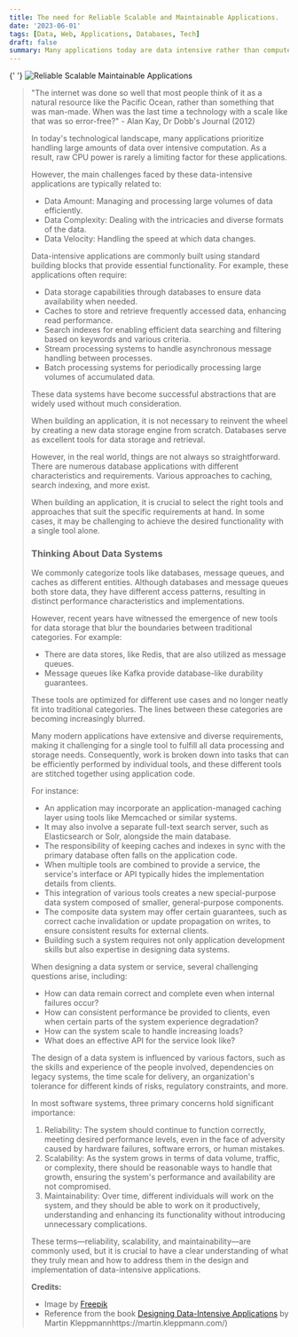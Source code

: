 ```yaml
---
title: The need for Reliable Scalable and Maintainable Applications.
date: '2023-06-01'
tags: [Data, Web, Applications, Databases, Tech]
draft: false
summary: Many applications today are data intensive rather than compute-intensive. Raw CPU power is rarely a limiting factor for these applications.
---
```


{' '}
<img
  className="inline"
  src="/static/images/Blog/Reliable-Scalable-Maintainable-Applications/Reliable-Scalable-Maintainable-Applications.jpg"
  alt="Reliable Scalable Maintainable Applications"
/>

> "The internet was done so well that most people think of it as a natural resource like the Pacific Ocean, rather than something that was man-made. When was the last time a technology with a scale like that was so error-free?" - Alan Kay, Dr Dobb's Journal (2012)
>
> In today's technological landscape, many applications prioritize handling large amounts of data over intensive computation. As a result, raw CPU power is rarely a limiting factor for these applications.
>
> However, the main challenges faced by these data-intensive applications are typically related to:
>
> - Data Amount: Managing and processing large volumes of data efficiently.
> - Data Complexity: Dealing with the intricacies and diverse formats of the data.
> - Data Velocity: Handling the speed at which data changes.
>
> Data-intensive applications are commonly built using standard building blocks that provide essential functionality. For example, these applications often require:
>
> - Data storage capabilities through databases to ensure data availability when needed.
> - Caches to store and retrieve frequently accessed data, enhancing read performance.
> - Search indexes for enabling efficient data searching and filtering based on keywords and various criteria.
> - Stream processing systems to handle asynchronous message handling between processes.
> - Batch processing systems for periodically processing large volumes of accumulated data.
>
> These data systems have become successful abstractions that are widely used without much consideration.
>
> When building an application, it is not necessary to reinvent the wheel by creating a new data storage engine from scratch. Databases serve as excellent tools for data storage and retrieval.
>
> However, in the real world, things are not always so straightforward. There are numerous database applications with different characteristics and requirements. Various approaches to caching, search indexing, and more exist.
>
> When building an application, it is crucial to select the right tools and approaches that suit the specific requirements at hand. In some cases, it may be challenging to achieve the desired functionality with a single tool alone.
>
> ### **Thinking About Data Systems**
>
> We commonly categorize tools like databases, message queues, and caches as different entities. Although databases and message queues both store data, they have different access patterns, resulting in distinct performance characteristics and implementations.
>
> However, recent years have witnessed the emergence of new tools for data storage that blur the boundaries between traditional categories. For example:
>
> - There are data stores, like Redis, that are also utilized as message queues.
> - Message queues like Kafka provide database-like durability guarantees.
>
> These tools are optimized for different use cases and no longer neatly fit into traditional categories. The lines between these categories are becoming increasingly blurred.
>
> Many modern applications have extensive and diverse requirements, making it challenging for a single tool to fulfill all data processing and storage needs. Consequently, work is broken down into tasks that can be efficiently performed by individual tools, and these different tools are stitched together using application code.
>
> For instance:
>
> - An application may incorporate an application-managed caching layer using tools like Memcached or similar systems.
> - It may also involve a separate full-text search server, such as Elasticsearch or Solr, alongside the main database.
> - The responsibility of keeping caches and indexes in sync with the primary database often falls on the application code.
> - When multiple tools are combined to provide a service, the service's interface or API typically hides the implementation details from clients.
> - This integration of various tools creates a new special-purpose data system composed of smaller, general-purpose components.
> - The composite data system may offer certain guarantees, such as correct cache invalidation or update propagation on writes, to ensure consistent results for external clients.
> - Building such a system requires not only application development skills but also expertise in designing data systems.
>
> When designing a data system or service, several challenging questions arise, including:
>
> - How can data remain correct and complete even when internal failures occur?
> - How can consistent performance be provided to clients, even when certain parts of the system experience degradation?
> - How can the system scale to handle increasing loads?
> - What does an effective API for the service look like?
>
> The design of a data system is influenced by various factors, such as the skills and experience of the people involved, dependencies on legacy systems, the time scale for delivery, an organization's tolerance for different kinds of risks, regulatory constraints, and more.
>
> In most software systems, three primary concerns hold significant importance:
>
> 1. Reliability: The system should continue to function correctly, meeting desired performance levels, even in the face of adversity caused by hardware failures, software errors, or human mistakes.
> 2. Scalability: As the system grows in terms of data volume, traffic, or complexity, there should be reasonable ways to handle that growth, ensuring the system's performance and availability are not compromised.
> 3. Maintainability: Over time, different individuals will work on the system, and they should be able to work on it productively, understanding and enhancing its functionality without introducing unnecessary complications.
>
> These terms—reliability, scalability, and maintainability—are commonly used, but it is crucial to have a clear understanding of what they truly mean and how to address them in the design and implementation of data-intensive applications.
>
> **Credits:**
>
> - Image by [Freepik](https://www.freepik.com/free-vector/gradient-website-hosting-illustration_22650925.htm#query=scalable%20and%20reliable%20data%20intensive%20applications&position=45&from_view=search&track=robertav1_2_sidr)
> - Reference from the book [Designing Data-Intensive Applications](https://www.amazon.com/Designing-Data-Intensive-Applications-Reliable-Maintainable/dp/1449373321) by Martin Kleppmannhttps://martin.kleppmann.com/)
